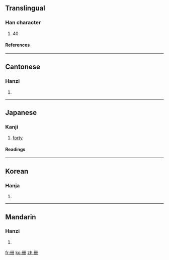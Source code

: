 ==Translingual==
===Han character===
{{Han char|rn=24|rad=十|as=03|sn=5|four=4400<sub>0</sub>|canj=廿廿 (TT), XX廿廿 (XXTT)}}
# 40
====References====
{{Han ref|kx=0156.140|dkj=02712|dj=0355.040|hdz=10060.020|uh=534C|ud=21324|bh=C96D|bd=51565}}

----

==Cantonese==
===Hanzi===
{{yue-hanzi|jyut=|y=se3}}
# {{defn|Cantonese}}

----

==Japanese==
===Kanji===
{{ja-kanji|grade=|rs=十03}}
# [[forty]]

====Readings====
{{ja-readings|on=[[しゅう]] (shū)|kun=[[よんじゅう]] (yonjuu)}}

----

==Korean==
===Hanja===
{{ko-hanja|hangeul=십|rv=sip|mr=sip}}
# {{defn|Korean}}
----
==Mandarin==
===Hanzi===
{{cmn-hanzi|pin=[[xì]] ([[xi4]])|wg=hsi<sup>4</sup>}}
# {{defn|Mandarin}}

[[fr:卌]]
[[ko:卌]]
[[zh:卌]]